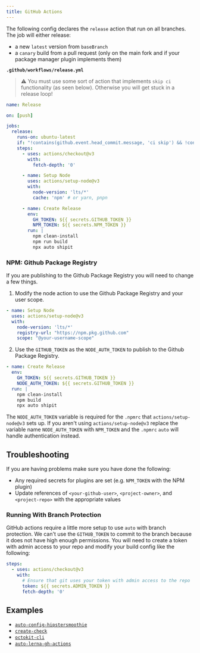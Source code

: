 ```yaml
---
title: GitHub Actions
---
```


The following config declares the `release` action that run on all branches. The job will either release:

- a new `latest` version from `baseBranch`
- a `canary` build from a pull request (only on the main fork and if your package manager plugin implements them)

**`.github/workflows/release.yml`**

> :warning: You must use some sort of action that implements `skip ci` functionality (as seen below). Otherwise you will get stuck in a release loop!

```yaml
name: Release

on: [push]

jobs:
  release:
    runs-on: ubuntu-latest
    if: "!contains(github.event.head_commit.message, 'ci skip') && !contains(github.event.head_commit.message, 'skip ci')"
    steps:
      - uses: actions/checkout@v3
        with:
          fetch-depth: '0'

      - name: Setup Node
        uses: actions/setup-node@v3
        with:
          node-version: 'lts/*'
          cache: 'npm' # or yarn, pnpn

      - name: Create Release
        env:
          GH_TOKEN: ${{ secrets.GITHUB_TOKEN }}
          NPM_TOKEN: ${{ secrets.NPM_TOKEN }}
        run: |
          npm clean-install
          npm run build
          npx auto shipit
```

### NPM: Github Package Registry

If you are publishing to the Github Package Registry you will need to change a few things.

1. Modify the node action to use the Github Package Registry and your user scope.

```yaml
- name: Setup Node
  uses: actions/setup-node@v3
  with:
    node-version: 'lts/*'
    registry-url: "https://npm.pkg.github.com"
    scope: "@your-username-scope"
```

2. Use the `GITHUB_TOKEN` as the `NODE_AUTH_TOKEN` to publish to the Github Package Registry.

```yaml
- name: Create Release
  env:
    GH_TOKEN: ${{ secrets.GITHUB_TOKEN }}
    NODE_AUTH_TOKEN: ${{ secrets.GITHUB_TOKEN }}
  run: |
    npm clean-install
    npm build
    npx auto shipit
```

The `NODE_AUTH_TOKEN` variable is required for the `.npmrc` that `actions/setup-node@v3` sets up.
If you aren't using `actions/setup-node@v3` replace the variable name `NODE_AUTH_TOKEN` with `NPM_TOKEN` and the `.npmrc` `auto` will handle authentication instead.

## Troubleshooting

If you are having problems make sure you have done the following:

- Any required secrets for plugins are set (e.g. `NPM_TOKEN` with the NPM plugin)
- Update references of `<your-github-user>`, `<project-owner>`, and `<project-repo>` with the appropriate values

### Running With Branch Protection

GitHub actions require a little more setup to use `auto` with branch protection.
We can't use the `GITHUB_TOKEN` to commit to the branch because it does not have high enough permissions.
You will need to create a token with admin access to your repo and modify your build config like the following:

```yaml
steps:
  - uses: actions/checkout@v3
    with:
      # Ensure that git uses your token with admin access to the repo
      token: ${{ secrets.ADMIN_TOKEN }}
      fetch-depth: '0'
```

## Examples

- [`auto-config-hipstersmoothie`](https://github.com/hipstersmoothie/auto-config-hipstersmoothie/blob/07d128afd96ac6a7b0fe3f04313847c0fc3d84a2/.github/workflows/push.yml)
- [`create-check`](https://github.com/hipstersmoothie/create-check/blob/master/.github/workflows/push.yml)
- [`octokit-cli`](https://github.com/hipstersmoothie/octokit-cli/blob/master/.github/workflows/push.yml)
- [`auto-lerna-gh-actions`](https://github.com/hipstersmoothie/auto-lerna-gh-actions)
